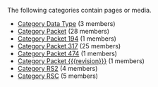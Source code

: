 <!-- DO NOT EDIT THIS FILE, CODE AUTOMATICALLY GENERATED BY category.sh -->
The following categories contain pages or media.
* [[Category Data Type]] (3 members)
* [[Category Packet]] (28 members)
* [[Category Packet 194]] (1 members)
* [[Category Packet 317]] (25 members)
* [[Category Packet 474]] (1 members)
* [[Category Packet {{{revision}}}]] (1 members)
* [[Category RS2]] (4 members)
* [[Category RSC]] (5 members)
